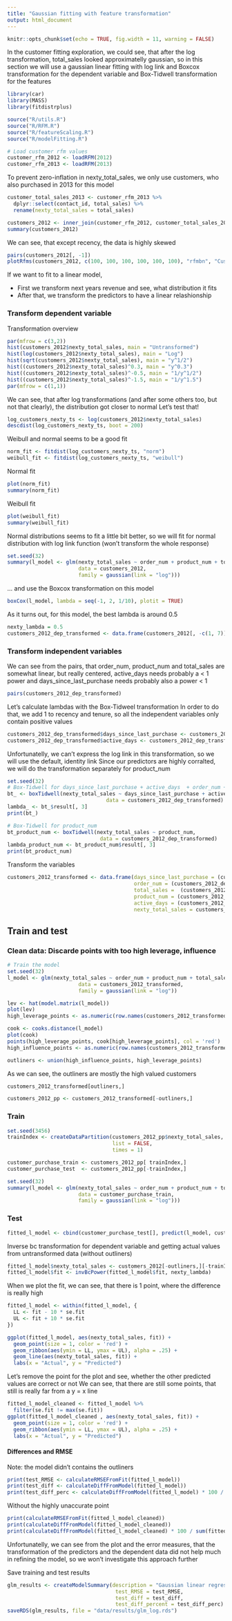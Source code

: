 ```yaml
---
title: "Gaussian fitting with feature transformation"
output: html_document
---
```


```r
knitr::opts_chunk$set(echo = TRUE, fig.width = 11, warning = FALSE)
```

In the customer fitting exploration, we could see, that after the log transformation, total_sales looked approximatelly gaussian, so in this section we will use a gaussian linear fitting with log link and Boxcox transformation for the dependent variable and  Box-Tidwell transformation for the features

```r
library(car)
library(MASS)
library(fitdistrplus)

source("R/utils.R")
source("R/RFM.R")
source("R/featureScaling.R")
source("R/modelFitting.R")

# Load customer rfm values
customer_rfm_2012 <- loadRFM(2012)
customer_rfm_2013 <- loadRFM(2013)
```

To prevent zero-inflation in nexty_total_sales, we only use customers, who also purchased in 2013 for this model

```r
customer_total_sales_2013 <- customer_rfm_2013 %>% 
  dplyr::select(contact_id, total_sales) %>%
  rename(nexty_total_sales = total_sales)

customers_2012 <- inner_join(customer_rfm_2012, customer_total_sales_2013, by = "contact_id")
summary(customers_2012)
```

We can see, that except recency, the data is highly skewed

```r
pairs(customers_2012[, -1])
plotRfms(customers_2012, c(100, 100, 100, 100, 100, 100), "rfmbn", "Customers 2012")
```

If we want to fit to a linear model,

* First we transform next years revenue and see, what distribution it fits
* After that, we transform the predictors to have a linear relashionship

### Transform dependent variable
Transformation overview

```r
par(mfrow = c(3,2))
hist(customers_2012$nexty_total_sales, main = "Untransformed")
hist(log(customers_2012$nexty_total_sales), main = "Log")
hist(sqrt(customers_2012$nexty_total_sales), main = "y^1/2")
hist((customers_2012$nexty_total_sales)^0.3, main = "y^0.3")
hist((customers_2012$nexty_total_sales)^-0.5, main = "1/y^1/2")
hist((customers_2012$nexty_total_sales)^-1.5, main = "1/y^1.5")
par(mfrow = c(1,1))
```

We can see, that after log transformations (and after some others too, but not that clearly), the distribution got closer to normal
Let's test that!

```r
log_customers_nexty_ts <- log(customers_2012$nexty_total_sales)
descdist(log_customers_nexty_ts, boot = 200)
```

Weibull and normal seems to be a good fit

```r
norm_fit <- fitdist(log_customers_nexty_ts, "norm")
weibull_fit <- fitdist(log_customers_nexty_ts, "weibull")
```

Normal fit

```r
plot(norm_fit)
summary(norm_fit)
```

Weibull fit

```r
plot(weibull_fit)
summary(weibull_fit)
```

Normal distributions seems to fit a little bit better, so we will fit for normal distribution with log link function (won't transform the whole response)
```r
set.seed(32)
summary(l_model <- glm(nexty_total_sales ~ order_num + product_num + total_sales + days_since_last_purchase + active_days,
                       data = customers_2012,
                       family = gaussian(link = "log")))
```

... and use the Boxcox transformation on this model

```r
boxCox(l_model, lambda = seq(-1, 2, 1/10), plotit = TRUE)
```

As it turns out, for this model, the best lambda is around 0.5

```r
nexty_lambda = 0.5
customers_2012_dep_transformed <- data.frame(customers_2012[, -c(1, 7)], nexty_total_sales = bcPower(customers_2012$nexty_total_sales, nexty_lambda))
```

### Transform independent variables
We can see from the pairs, that order_num, product_num and total_sales are somewhat linear, but really centered, active_days needs probably a < 1 power and days_since_last_purchase needs probably also a power < 1

```r
pairs(customers_2012_dep_transformed)
```

Let's calculate lambdas with the Box-Tidweel transformation
In order to do that, we add 1 to recency and tenure, so all the independent variables only contain positive values

```r
customers_2012_dep_transformed$days_since_last_purchase <- customers_2012_dep_transformed$days_since_last_purchase + 1
customers_2012_dep_transformed$active_days <- customers_2012_dep_transformed$active_days + 1
```

Unfortunatelly, we can't express the log link in this transformation, so we will use the default, identity link
Since our predictors are highly corralted, we will do the transformation separately for product_num

```r
set.seed(32)
# Box-Tidwell for days_since_last_purchase + active_days  + order_num + total_sales
bt_ <- boxTidwell(nexty_total_sales ~ days_since_last_purchase + active_days  + order_num + total_sales,
                                data = customers_2012_dep_transformed)
lambda_ <- bt_$result[, 3]
print(bt_)

# Box-Tidwell for product_num
bt_product_num <- boxTidwell(nexty_total_sales ~ product_num,
                              data = customers_2012_dep_transformed)
lambda_product_num <- bt_product_num$result[, 3]
print(bt_product_num)
```

Transform the variables

```r
customers_2012_transformed <- data.frame(days_since_last_purchase = (customers_2012_dep_transformed$days_since_last_purchase)^lambda_[1],
                                         order_num = (customers_2012_dep_transformed$order_num)^lambda_[3], 
                                         total_sales =  (customers_2012_dep_transformed$total_sales)^lambda_[4], 
                                         product_num = (customers_2012_dep_transformed$product_num)^lambda_product_num,
                                         active_days = (customers_2012_dep_transformed$active_days)^lambda_[2],
                                         nexty_total_sales = customers_2012_dep_transformed$nexty_total_sales)
```


## Train and test
### Clean data: Discarde points with too high leverage, influence
```r
# Train the model
set.seed(32)
l_model <- glm(nexty_total_sales ~ order_num + product_num + total_sales + days_since_last_purchase + active_days,
                       data = customers_2012_transformed,
                       family = gaussian(link = "log"))

lev <- hat(model.matrix(l_model))
plot(lev)
high_leverage_points <- as.numeric(row.names(customers_2012_transformed[lev > 0.04,]))

cook <- cooks.distance(l_model)
plot(cook)
points(high_leverage_points, cook[high_leverage_points], col = 'red')
high_influence_points <- as.numeric(row.names(customers_2012_transformed[cook > 10,]))

outliners <- union(high_influence_points, high_leverage_points)
```

As we can see, the outliners are mostly the high valued customers

```r
customers_2012_transformed[outliners,]

customers_2012_pp <- customers_2012_transformed[-outliners,]
```

### Train

```r
set.seed(3456)
trainIndex <- createDataPartition(customers_2012_pp$nexty_total_sales, p = .8, 
                                  list = FALSE, 
                                  times = 1)

customer_purchase_train <- customers_2012_pp[ trainIndex,]
customer_purchase_test  <- customers_2012_pp[-trainIndex,]

set.seed(32)
summary(l_model <- glm(nexty_total_sales ~ order_num + product_num + total_sales + days_since_last_purchase + active_days,
                       data = customer_purchase_train,
                       family = gaussian(link = "log")))
```

### Test

```r
fitted_l_model <- cbind(customer_purchase_test[], predict(l_model, customer_purchase_test, se.fit = T, type = "response"))
```

Inverse bc transformation for dependent variable and getting actual values from untransformed data (without outliners)

```r
fitted_l_model$nexty_total_sales <- customers_2012[-outliners,][-trainIndex,]$nexty_total_sales
fitted_l_model$fit <- invBcPower(fitted_l_model$fit, nexty_lambda)
```

When we plot the fit, we can see, that there is 1 point, where the difference is really high

```r
fitted_l_model <- within(fitted_l_model, {
  LL <- fit - 10 * se.fit
  UL <- fit + 10 * se.fit
})

ggplot(fitted_l_model, aes(nexty_total_sales, fit)) +
  geom_point(size = 1, color = 'red') + 
  geom_ribbon(aes(ymin = LL, ymax = UL), alpha = .25) +
  geom_line(aes(nexty_total_sales, fit)) +
  labs(x = "Actual", y = "Predicted")
```

Let's remove the point for the plot and see, whether the other predicted values are correct or not
We can see, that there are still some points, that still is really far from a y = x line

```r
fitted_l_model_cleaned <- fitted_l_model %>% 
  filter(se.fit != max(se.fit))
ggplot(fitted_l_model_cleaned , aes(nexty_total_sales, fit)) +
  geom_point(size = 1, color = 'red') + 
  geom_ribbon(aes(ymin = LL, ymax = UL), alpha = .25) +
  labs(x = "Actual", y = "Predicted")
```

#### Differences and RMSE
Note: the model didn't contains the outliners

```r
print(test_RMSE <- calculateRMSEFromFit(fitted_l_model))
print(test_diff <- calculateDiffFromModel(fitted_l_model))
print(test_diff_perc <- calculateDiffFromModel(fitted_l_model) * 100 / sum(fitted_l_model$nexty_total_sales))
```

Without the highly unaccurate point

```r
print(calculateRMSEFromFit(fitted_l_model_cleaned))
print(calculateDiffFromModel(fitted_l_model_cleaned))
print(calculateDiffFromModel(fitted_l_model_cleaned) * 100 / sum(fitted_l_model_cleaned$nexty_total_sales))
```

Unfortunatelly, we can see from the plot and the error measures, that the transformation of the predictors and the dependent data did not help much in refining the model, so we won't investigate this approach further

Save training and test results

```r
glm_results <- createModelSummary(description = "Gaussian linear regression with log link, Boxcox transformation of dependent and Box-Tidwell transformation of independent variables, formula = nexty_total_sales ~ order_num + product_num + total_sales + days_since_last_purchase + active_days",
                                   test_RMSE = test_RMSE,
                                   test_diff = test_diff,
                                   test_diff_percent = test_diff_perc)
saveRDS(glm_results, file = "data/results/glm_log.rds")
```
